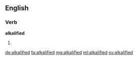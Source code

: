 ==English==

===Verb===
'''alkalified'''

# {{past of|alkalify}}

[[de:alkalified]]
[[fa:alkalified]]
[[mg:alkalified]]
[[ml:alkalified]]
[[sv:alkalified]]